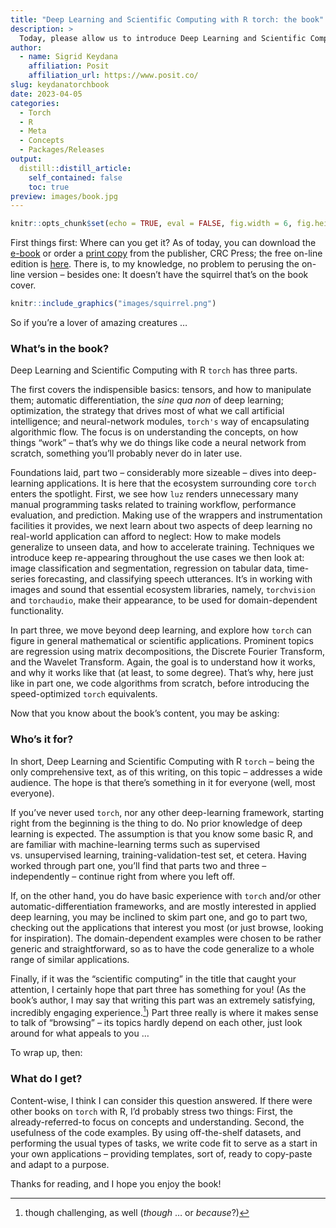 ```yaml
---
title: "Deep Learning and Scientific Computing with R torch: the book"
description: >
  Today, please allow us to introduce Deep Learning and Scientific Computing with R torch. Released in e-book format today, and available freely on-line, this book starts out by introducing torch basics. From there, it moves on to various deep-learning use cases. Finally, it shows how to use torch for more general topics, such as matrix computations and the Fourier Transform.
author:
  - name: Sigrid Keydana
    affiliation: Posit
    affiliation_url: https://www.posit.co/
slug: keydanatorchbook
date: 2023-04-05
categories:
  - Torch
  - R
  - Meta
  - Concepts
  - Packages/Releases
output:
  distill::distill_article:
    self_contained: false
    toc: true
preview: images/book.jpg
---
```


```r
knitr::opts_chunk$set(echo = TRUE, eval = FALSE, fig.width = 6, fig.height = 6)
```

First things first: Where can you get it? As of today, you can download the [e-book](https://www.taylorfrancis.com/books/mono/10.1201/9781003275923/deep-learning-scientific-computing-torch-sigrid-keydana) or order a [print copy](https://www.routledge.com/Deep-Learning-and-Scientific-Computing-with-R-torch/Keydana/p/book/9781032231396) from the publisher, CRC Press; the free on-line edition is [here](https://skeydan.github.io/Deep-Learning-and-Scientific-Computing-with-R-torch/). There is, to my knowledge, no problem to perusing the on-line version -- besides one: It doesn't have the squirrel that's on the book cover.

```r
knitr::include_graphics("images/squirrel.png")
```

So if you're a lover of amazing creatures ...

### What's in the book?

Deep Learning and Scientific Computing with R `torch` has three parts.

The first covers the indispensible basics: tensors, and how to manipulate them; automatic differentiation, the *sine qua non* of deep learning; optimization, the strategy that drives most of what we call artificial intelligence; and neural-network modules, `torch's` way of encapsulating algorithmic flow. The focus is on understanding the concepts, on how things "work" -- that's why we do things like code a neural network from scratch, something you'll probably never do in later use.

Foundations laid, part two -- considerably more sizeable -- dives into deep-learning applications. It is here that the ecosystem surrounding core `torch` enters the spotlight. First, we see how `luz` renders unnecessary many manual programming tasks related to training workflow, performance evaluation, and prediction. Making use of the wrappers and instrumentation facilities it provides, we next learn about two aspects of deep learning no real-world application can afford to neglect: How to make models generalize to unseen data, and how to accelerate training. Techniques we introduce keep re-appearing throughout the use cases we then look at: image classification and segmentation, regression on tabular data, time-series forecasting, and classifying speech utterances. It's in working with images and sound that essential ecosystem libraries, namely, `torchvision` and `torchaudio`, make their appearance, to be used for domain-dependent functionality.

In part three, we move beyond deep learning, and explore how `torch` can figure in general mathematical or scientific applications. Prominent topics are regression using matrix decompositions, the Discrete Fourier Transform, and the Wavelet Transform. Again, the goal is to understand how it works, and why it works like that (at least, to some degree). That's why, here just like in part one, we code algorithms from scratch, before introducing the speed-optimized `torch` equivalents.

Now that you know about the book's content, you may be asking:

### Who's it for?

In short, Deep Learning and Scientific Computing with R `torch` -- being the only comprehensive text, as of this writing, on this topic -- addresses a wide audience. The hope is that there's something in it for everyone (well, most everyone).

If you've never used `torch`, nor any other deep-learning framework, starting right from the beginning is the thing to do. No prior knowledge of deep learning is expected. The assumption is that you know some basic R, and are familiar with machine-learning terms such as supervised vs. unsupervised learning, training-validation-test set, et cetera. Having worked through part one, you'll find that parts two and three -- independently -- continue right from where you left off.

If, on the other hand, you do have basic experience with `torch` and/or other automatic-differentiation frameworks, and are mostly interested in applied deep learning, you may be inclined to skim part one, and go to part two, checking out the applications that interest you most (or just browse, looking for inspiration). The domain-dependent examples were chosen to be rather generic and straightforward, so as to have the code generalize to a whole range of similar applications.

Finally, if it was the "scientific computing" in the title that caught your attention, I certainly hope that part three has something for you! (As the book's author, I may say that writing this part was an extremely satisfying, incredibly engaging experience.[^1]) Part three really is where it makes sense to talk of "browsing" -- its topics hardly depend on each other, just look around for what appeals to you ...

[^1]: though challenging, as well (*though* ... or *because*?)

To wrap up, then:

### What do I get?

Content-wise, I think I can consider this question answered. If there were other books on `torch` with R, I'd probably stress two things: First, the already-referred-to focus on concepts and understanding. Second, the usefulness of the code examples. By using off-the-shelf datasets, and performing the usual types of tasks, we write code fit to serve as a start in your own applications -- providing templates, sort of, ready to copy-paste and adapt to a purpose.

Thanks for reading, and I hope you enjoy the book!
